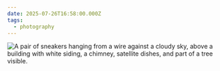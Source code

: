 ```yaml
---
date: 2025-07-26T16:58:00.000Z
tags:
  - photography
---
```

![A pair of sneakers hanging from a wire against a cloudy sky, above a building with white siding, a chimney, satellite dishes, and part of a tree visible.](/assets/photos/20250726-60B64C92-4F8B-46CE-9F50-EE88BF4F4390.jpg)